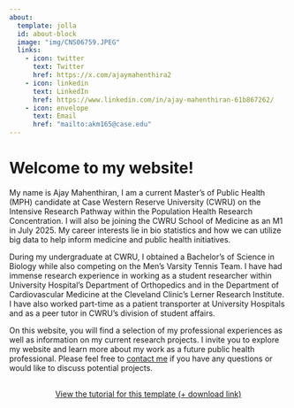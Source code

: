 ```yaml
---
about:
  template: jolla
  id: about-block
  image: "img/CNS06759.JPEG"
  links:
    - icon: twitter
      text: Twitter
      href: https://x.com/ajaymahenthira2
    - icon: linkedin
      text: LinkedIn
      href: https://www.linkedin.com/in/ajay-mahenthiran-61b867262/
    - icon: envelope
      text: Email
      href: "mailto:akm165@case.edu"  
---
```


::: {#about-block}
:::

# Welcome to my website!

My name is Ajay Mahenthiran, I am a current Master's of Public Health (MPH) candidate at Case Western Reserve University (CWRU) on the Intensive Research Pathway within the Population Health Research Concentration. I will also be joining the CWRU School of Medicine as an M1 in July 2025. My career interests lie in bio statistics and how we can utilize big data to help inform medicine and public health initiatives. 

During my undergraduate at CWRU, I obtained a Bachelor's of Science in Biology while also competing on the Men's Varsity Tennis Team. I have had immense research experience in working as a student researcher within University Hospital's Department of Orthopedics and in the Department of Cardiovascular Medicine at the Cleveland Clinic's Lerner Research Institute. I have also worked part-time as a patient transporter at University Hospitals and as a peer tutor in CWRU's division of student affairs. 

On this website, you will find a selection of my professional experiences as well as information on my current research projects. I invite you to explore my website and learn more about my work as a future public health professional. Please feel free to [contact me](mailto:akm165@case.edu)  if you have any questions or would like to discuss potential projects.


```{=html}
<div  style="margin: 30px; text-align: center;">
<a class="btn btn-primary" href="https://www.marvinschmitt.com/blog/website-tutorial-quarto/" role="button" target="_blank" style="padding: 15px 30px;">View the tutorial for this template (+ download link)</a>
</div>
```

